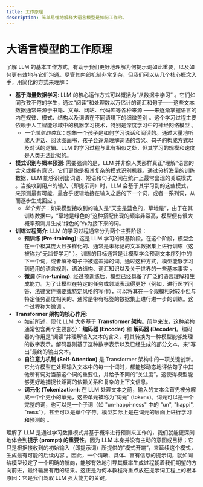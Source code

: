 ```yaml
---
title: 工作原理
description: 简单易懂地解释大语言模型是如何工作的。
---
```


# 大语言模型的工作原理

了解 LLM 的基本工作方式，有助于我们更好地理解为何提示词如此重要，以及如何更有效地与它们沟通。尽管其内部机制非常复杂，但我们可以从几个核心概念入手，用简化的方式来理解：

* **基于海量数据学习**: LLM 的核心运作方式可以概括为“从数据中学习” 。它们如同孜孜不倦的学生，通过“阅读”和处理数以万亿计的词汇和句子——这些文本数据通常来源于书籍、文章、网站、代码库等各种来源 ——来逐渐掌握语言的内在规律、模式、结构以及词语在不同语境下的细微差别 。这个学习过程主要依赖于人工智能领域中的机器学习技术，特别是深度学习中的神经网络模型 。
  * *一个简单的类比*：想象一个孩子是如何学习说话和阅读的。通过大量地听成人讲话、阅读图画书，孩子会逐渐理解词语的含义、句子的构成方式以及对话的逻辑。LLM 的学习过程与此有相似之处，但其学习的规模和速度是人类无法比拟的。
* **模式识别与概率预测**: 需要强调的是，LLM 并非像人类那样真正“理解”语言的含义或拥有意识。它们更像是极其复杂的模式识别机器。通过分析海量的训练数据，LLM 能够识别出词语、短语和句子之间在统计上最常出现的关联模式 。当接收到用户的输入（即提示词）时，LLM 会基于其学习到的这些模式，来预测最有可能、最合乎逻辑地接在输入之后的下一个词，或者一系列词，从而逐步生成回应 。
  * *举个例子*：如果模型接收到的输入是“天空是蓝色的，草地是”，由于在其训练数据中，“草地是绿色的”这种搭配出现的频率非常高，模型便有很大概率预测并生成“绿色的”作为接下来的词。
* **训练过程简介**: LLM 的学习过程通常分为两个主要阶段：
  * **预训练 (Pre-training)**: 这是 LLM 学习的奠基阶段。在这个阶段，模型会在一个极其庞大且多样化的、通常是未标记的文本数据集上进行训练（这被称为“无监督学习” ）。训练的目标通常是让模型学会预测文本序列中的下一个词，或者填补句子中被遮盖掉的词。通过这种方式，模型能够学习到通用的语言规则、语法结构、词汇知识以及关于世界的一些基本事实 。
  * **微调 (Fine-tuning)**: 经过预训练后，模型已经具备了广泛的语言理解和生成能力。为了让模型在特定的任务或领域表现得更好（例如，进行医学问答、法律文件摘要或特定风格的写作），可以将其在一个规模相对较小但与特定任务高度相关的、通常是带有标签的数据集上进行进一步的训练。这个过程称为微调 。
* **Transformer 架构的核心作用**:
  * 如前所述，现代 LLM 大多基于 **Transformer 架构**。简单来说，这种架构通常包含两个主要部分：**编码器 (Encoder)** 和 **解码器 (Decoder)**。编码器的作用是“阅读”并理解输入文本的含义，将其转换为一种模型能够处理的数字表示。解码器则基于这种数字表示以及已经生成的部分文本，来“写出”最终的输出文本。
  * **自注意力机制 (Self-Attention)** 是 Transformer 架构中的一项关键创新。它允许模型在处理输入文本中的每一个词时，都能够动态地评估句子中其他所有词对当前这个词的重要性，并给予不同的“关注度”。这使得模型能够更好地捕捉长距离的依赖关系和复杂的上下文信息。
  * **词元化 (Tokenization)**: 在 LLM 处理文本之前，输入的文本会首先被分解成一个个更小的单元，这些单元被称为“词元” (tokens)。词元可以是一个完整的词，也可以是一个子词（如 "un-happi-ness" 中的 "un", "happi", "ness"），甚至可以是单个字符。模型实际上是在词元的层面上进行学习和预测的 。

理解了 LLM 是通过学习数据模式并基于概率进行预测来工作的，我们就能更深刻地体会到**提示 (prompt) 的重要性**。因为 LLM 本身并没有主动的意图或目标；它只是根据接收到的初始输入（即提示词）所提供的“模式开端”，来延续这个模式，生成最有可能的后续内容 。因此，一个清晰、具体、富有信息的提示词，就如同给模型设定了一个明确的航向，能够有效地引导其概率生成过程朝着我们期望的方向前进，最终输出有用的结果。这正是为何本教程将重点放在提示词工程上的根本原因：它是我们驾驭 LLM 强大能力的关键。